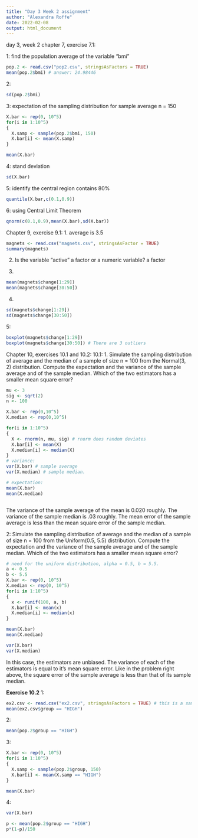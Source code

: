 ---
title: "Day 3 Week 2 assignment"
author: "Alexandra Roffe"
date: 2022-02-08
output: html_document
---

day 3, week 2
chapter 7, exercise 7.1:

1: find the population average of the variable "bmi"
```{r}
pop.2 <- read.csv("pop2.csv", stringsAsFactors = TRUE)
mean(pop.2$bmi) # answer: 24.98446
```

2:
```{r}
sd(pop.2$bmi)
```

3: expectation of the sampling distribution for sample average n = 150
```{r}
X.bar <- rep(0, 10^5)
for(i in 1:10^5)
{
  X.samp <- sample(pop.2$bmi, 150)
  X.bar[i] <- mean(X.samp)
}

mean(X.bar)
```
4: stand deviation
```{r}
sd(X.bar)
```
5: identify the central region contains 80%
```{r}
quantile(X.bar,c(0.1,0.9))
```

6: using Central Limit Theorem
```{r}
qnorm(c(0.1,0.9),mean(X.bar),sd(X.bar))
```

Chapter 9, exercise 9.1:
1. average is 3.5
```{r }
magnets <- read.csv("magnets.csv", stringsAsFactor = TRUE)
summary(magnets)
```


2. Is the variable “active” a factor or a numeric variable?
a factor

3. 
```{r}
mean(magnets$change[1:29])
mean(magnets$change[30:50])
```

4. 
```{r}
sd(magnets$change[1:29])
sd(magnets$change[30:50])
```

5:

```{r}
boxplot(magnets$change[1:29])
boxplot(magnets$change[30:50]) # There are 3 outliers

```


Chapter 10, exercises 10.1 and 10.2:
10.1:
1. Simulate the sampling distribution of average and the median of a sample
of size n = 100 from the Normal(3, 2) distribution. Compute the expectation and the variance of the sample average and of the sample median.
Which of the two estimators has a smaller mean square error?

```{r}
mu <- 3
sig <- sqrt(2)
n <- 100

X.bar <- rep(0,10^5)
X.median <- rep(0,10^5)

for(i in 1:10^5)
{
  X <- rnorm(n, mu, sig) # rnorm does random deviates
  X.bar[i] <- mean(X)
  X.median[i] <- median(X)
}
# variance:
var(X.bar) # sample average
var(X.median) # sample median. 

# expectation: 
mean(X.bar)
mean(X.median)



```
The variance of the sample average of the mean is 0.020 roughly. 
The variance of the sample median is .03 roughly. 
The mean error of the sample average is less than the mean square error of the
sample median.

2: Simulate the sampling distribution of average and the median of a sample
of size n = 100 from the Uniform(0.5, 5.5) distribution. Compute the
expectation and the variance of the sample average and of the sample
median. Which of the two estimators has a smaller mean square error?
```{r}
# need for the uniform distribution, alpha = 0.5, b = 5.5. 
a <- 0.5
b <- 5.5
X.bar <- rep(0, 10^5)
X.median <- rep(0, 10^5)
for(i in 1:10^5)
{
  x <- runif(100, a, b)
  X.bar[i] <- mean(x)
  X.median[i] <- median(x)
}

mean(X.bar)
mean(X.median)

var(X.bar)
var(X.median)

```
In this case, the estimators are unbiased. 
The variance of each of the estimators is equal to it's mean square error. 
Like in the problem right above, the square error of the sample average is less than that of its sample median. 


**Exercise 10.2**
1:
```{r}
ex2.csv <- read.csv("ex2.csv", stringsAsFactors = TRUE) # this is a sample of 150
mean(ex2.csv$group == "HIGH")

```


2:
```{r}

mean(pop.2$group == "HIGH")

```

3:
```{r}
X.bar <- rep(0, 10^5)
for(i in 1:10^5)
{
  X.samp <- sample(pop.2$group, 150)
  X.bar[i] <- mean(X.samp == "HIGH")
}

mean(X.bar)
```
4:
```{r}
var(X.bar)
```

```{r}
p <- mean(pop.2$group == "HIGH")
p*(1-p)/150


```